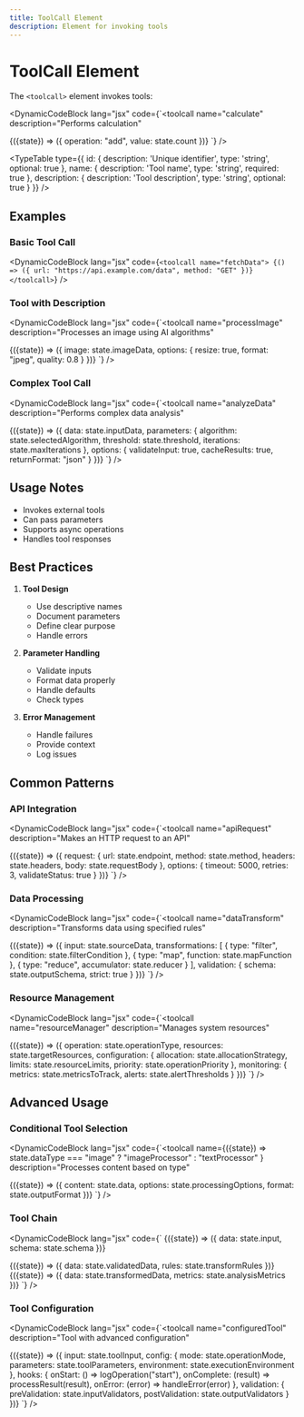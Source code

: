 ```yaml
---
title: ToolCall Element
description: Element for invoking tools
---
```



# ToolCall Element

The `<toolcall>` element invokes tools:

<DynamicCodeBlock lang="jsx" code={`<toolcall
  name="calculate"
  description="Performs calculation"
>
  {({state}) => ({
    operation: "add",
    value: state.count
  })}
</toolcall>`} />

<TypeTable
  type={{
    id: {
      description: 'Unique identifier',
      type: 'string',
      optional: true
    },
    name: {
      description: 'Tool name',
      type: 'string',
      required: true
    },
    description: {
      description: 'Tool description',
      type: 'string',
      optional: true
    }
  }}
/>

## Examples

### Basic Tool Call

<DynamicCodeBlock lang="jsx" code={`<toolcall name="fetchData">
  {() => ({
    url: "https://api.example.com/data",
    method: "GET"
  })}
</toolcall>`} />

### Tool with Description

<DynamicCodeBlock lang="jsx" code={`<toolcall 
  name="processImage"
  description="Processes an image using AI algorithms"
>
  {({state}) => ({
    image: state.imageData,
    options: {
      resize: true,
      format: "jpeg",
      quality: 0.8
    }
  })}
</toolcall>`} />

### Complex Tool Call

<DynamicCodeBlock lang="jsx" code={`<toolcall 
  name="analyzeData"
  description="Performs complex data analysis"
>
  {({state}) => ({
    data: state.inputData,
    parameters: {
      algorithm: state.selectedAlgorithm,
      threshold: state.threshold,
      iterations: state.maxIterations
    },
    options: {
      validateInput: true,
      cacheResults: true,
      returnFormat: "json"
    }
  })}
</toolcall>`} />

## Usage Notes

- Invokes external tools
- Can pass parameters
- Supports async operations
- Handles tool responses

## Best Practices

1. **Tool Design**
   - Use descriptive names
   - Document parameters
   - Define clear purpose
   - Handle errors

2. **Parameter Handling**
   - Validate inputs
   - Format data properly
   - Handle defaults
   - Check types

3. **Error Management**
   - Handle failures
   - Provide context
   - Log issues

## Common Patterns

### API Integration

<DynamicCodeBlock lang="jsx" code={`<toolcall 
  name="apiRequest"
  description="Makes an HTTP request to an API"
>
  {({state}) => ({
    request: {
      url: state.endpoint,
      method: state.method,
      headers: state.headers,
      body: state.requestBody
    },
    options: {
      timeout: 5000,
      retries: 3,
      validateStatus: true
    }
  })}
</toolcall>`} />

### Data Processing

<DynamicCodeBlock lang="jsx" code={`<toolcall 
  name="dataTransform"
  description="Transforms data using specified rules"
>
  {({state}) => ({
    input: state.sourceData,
    transformations: [
      { type: "filter", condition: state.filterCondition },
      { type: "map", function: state.mapFunction },
      { type: "reduce", accumulator: state.reducer }
    ],
    validation: {
      schema: state.outputSchema,
      strict: true
    }
  })}
</toolcall>`} />

### Resource Management

<DynamicCodeBlock lang="jsx" code={`<toolcall 
  name="resourceManager"
  description="Manages system resources"
>
  {({state}) => ({
    operation: state.operationType,
    resources: state.targetResources,
    configuration: {
      allocation: state.allocationStrategy,
      limits: state.resourceLimits,
      priority: state.operationPriority
    },
    monitoring: {
      metrics: state.metricsToTrack,
      alerts: state.alertThresholds
    }
  })}
</toolcall>`} />

## Advanced Usage

### Conditional Tool Selection

<DynamicCodeBlock lang="jsx" code={`<toolcall 
  name={({state}) => 
    state.dataType === "image" ? "imageProcessor" : "textProcessor"
  }
  description="Processes content based on type"
>
  {({state}) => ({
    content: state.data,
    options: state.processingOptions,
    format: state.outputFormat
  })}
</toolcall>`} />

### Tool Chain

<DynamicCodeBlock lang="jsx" code={`<state id="processingChain">
  <toolcall name="validateInput">
    {({state}) => ({
      data: state.input,
      schema: state.schema
    })}
  </toolcall>
  
  <toolcall name="transform">
    {({state}) => ({
      data: state.validatedData,
      rules: state.transformRules
    })}
  </toolcall>
  
  <toolcall name="analyze">
    {({state}) => ({
      data: state.transformedData,
      metrics: state.analysisMetrics
    })}
  </toolcall>
</state>`} />

### Tool Configuration

<DynamicCodeBlock lang="jsx" code={`<toolcall 
  name="configuredTool"
  description="Tool with advanced configuration"
>
  {({state}) => ({
    input: state.toolInput,
    config: {
      mode: state.operationMode,
      parameters: state.toolParameters,
      environment: state.executionEnvironment
    },
    hooks: {
      onStart: () => logOperation("start"),
      onComplete: (result) => processResult(result),
      onError: (error) => handleError(error)
    },
    validation: {
      preValidation: state.inputValidators,
      postValidation: state.outputValidators
    }
  })}
</toolcall>`} />
